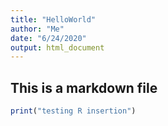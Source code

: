 ```yaml
---
title: "HelloWorld"
author: "Me"
date: "6/24/2020"
output: html_document
---
```


## This is a markdown file

```r
print("testing R insertion")
```

